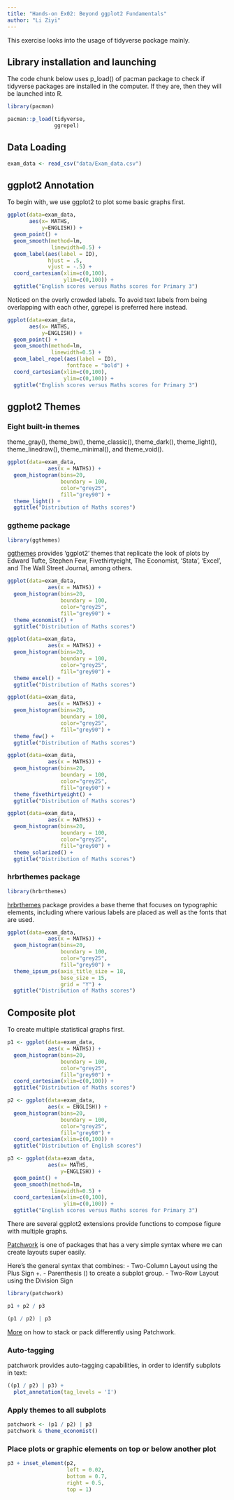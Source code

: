 ```yaml
---
title: "Hands-on Ex02: Beyond ggplot2 Fundamentals"
author: "Li Ziyi"
---
```


This exercise looks into the usage of tidyverse package mainly.

## Library installation and launching

The code chunk below uses p_load() of pacman package to check if tidyverse packages are installed in the computer. If they are, then they will be launched into R.

```r
library(pacman)

pacman::p_load(tidyverse, 
               ggrepel)
```

## Data Loading

```r
exam_data <- read_csv("data/Exam_data.csv")
```

## ggplot2 Annotation
To begin with, we use ggplot2 to plot some basic graphs first.
```r
ggplot(data=exam_data, 
       aes(x= MATHS, 
           y=ENGLISH)) +
  geom_point() +
  geom_smooth(method=lm, 
              linewidth=0.5) +  
  geom_label(aes(label = ID), 
             hjust = .5, 
             vjust = -.5) +
  coord_cartesian(xlim=c(0,100),
                  ylim=c(0,100)) +
  ggtitle("English scores versus Maths scores for Primary 3")

```

Noticed on the overly crowded labels. To avoid text labels from being overlapping with each other, ggrepel is preferred here instead.

```r
ggplot(data=exam_data, 
       aes(x= MATHS, 
           y=ENGLISH)) +
  geom_point() +
  geom_smooth(method=lm, 
              linewidth=0.5) +  
  geom_label_repel(aes(label = ID), 
                   fontface = "bold") +
  coord_cartesian(xlim=c(0,100),
                  ylim=c(0,100)) +
  ggtitle("English scores versus Maths scores for Primary 3")
```

## ggplot2 Themes
### Eight built-in themes 
theme_gray(), theme_bw(), theme_classic(), theme_dark(), theme_light(), theme_linedraw(), theme_minimal(), and theme_void().
```r
ggplot(data=exam_data, 
             aes(x = MATHS)) +
  geom_histogram(bins=20, 
                 boundary = 100,
                 color="grey25", 
                 fill="grey90") +
  theme_light() +  
  ggtitle("Distribution of Maths scores") 
```

### ggtheme package
```r
library(ggthemes)
```
[ggthemes](https://mran.microsoft.com/snapshot/2016-12-28/web/packages/ggthemes/vignettes/ggthemes.html) provides ‘ggplot2’ themes that replicate the look of plots by Edward Tufte, Stephen Few, Fivethirtyeight, The Economist, ‘Stata’, ‘Excel’, and The Wall Street Journal, among others.
```r
ggplot(data=exam_data, 
             aes(x = MATHS)) +
  geom_histogram(bins=20, 
                 boundary = 100,
                 color="grey25", 
                 fill="grey90") +
  theme_economist() +  
  ggtitle("Distribution of Maths scores") 
```

```r
ggplot(data=exam_data, 
             aes(x = MATHS)) +
  geom_histogram(bins=20, 
                 boundary = 100,
                 color="grey25", 
                 fill="grey90") +
  theme_excel() +  
  ggtitle("Distribution of Maths scores") 
```
```r
ggplot(data=exam_data, 
             aes(x = MATHS)) +
  geom_histogram(bins=20, 
                 boundary = 100,
                 color="grey25", 
                 fill="grey90") +
  theme_few() +  
  ggtitle("Distribution of Maths scores") 
```

```r
ggplot(data=exam_data, 
             aes(x = MATHS)) +
  geom_histogram(bins=20, 
                 boundary = 100,
                 color="grey25", 
                 fill="grey90") +
  theme_fivethirtyeight() +  
  ggtitle("Distribution of Maths scores") 
```
```r
ggplot(data=exam_data, 
             aes(x = MATHS)) +
  geom_histogram(bins=20, 
                 boundary = 100,
                 color="grey25", 
                 fill="grey90") +
  theme_solarized() +  
  ggtitle("Distribution of Maths scores") 
```
### hrbrthemes package
```r
library(hrbrthemes)
```
[hrbrthemes](https://cinc.rud.is/web/packages/hrbrthemes/) package provides a base theme that focuses on typographic elements, including where various labels are placed as well as the fonts that are used.
```r
ggplot(data=exam_data, 
             aes(x = MATHS)) +
  geom_histogram(bins=20, 
                 boundary = 100,
                 color="grey25", 
                 fill="grey90") +
  theme_ipsum_ps(axis_title_size = 18,
                 base_size = 15,
                 grid = "Y") +  
  ggtitle("Distribution of Maths scores") 
```
## Composite plot
To create multiple statistical graphs first.
```r
p1 <- ggplot(data=exam_data, 
             aes(x = MATHS)) +
  geom_histogram(bins=20, 
                 boundary = 100,
                 color="grey25", 
                 fill="grey90") + 
  coord_cartesian(xlim=c(0,100)) +
  ggtitle("Distribution of Maths scores")

p2 <- ggplot(data=exam_data, 
             aes(x = ENGLISH)) +
  geom_histogram(bins=20, 
                 boundary = 100,
                 color="grey25", 
                 fill="grey90") +
  coord_cartesian(xlim=c(0,100)) +
  ggtitle("Distribution of English scores")

p3 <- ggplot(data=exam_data, 
             aes(x= MATHS, 
                 y=ENGLISH)) +
  geom_point() +
  geom_smooth(method=lm, 
              linewidth=0.5) +  
  coord_cartesian(xlim=c(0,100),
                  ylim=c(0,100)) +
  ggtitle("English scores versus Maths scores for Primary 3")
```
There are several ggplot2 extensions provide functions to compose figure with multiple graphs.

[Patchwork](https://patchwork.data-imaginist.com/index.html) is one of packages that has a very simple syntax where we can create layouts super easily. 

Here’s the general syntax that combines: 
- Two-Column Layout using the Plus Sign +. 
- Parenthesis () to create a subplot group. 
- Two-Row Layout using the Division Sign

```r
library(patchwork)
```
```r
p1 + p2 / p3
```
```r
(p1 / p2) | p3
```
[More](https://patchwork.data-imaginist.com/articles/guides/assembly.html) on how to stack or pack differently using Patchwork.

### Auto-tagging
patchwork provides auto-tagging capabilities, in order to identify subplots in text:
```r
((p1 / p2) | p3) +
  plot_annotation(tag_levels = 'I')
```
### Apply themes to all subplots
```r
patchwork <- (p1 / p2) | p3
patchwork & theme_economist()
```
### Place plots or graphic elements on top or below another plot
```r
p3 + inset_element(p2, 
                   left = 0.02, 
                   bottom = 0.7, 
                   right = 0.5, 
                   top = 1)
```


